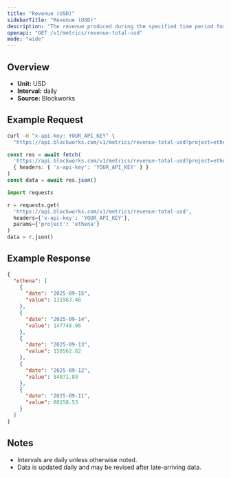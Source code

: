 ```yaml
---
title: "Revenue (USD)"
sidebarTitle: "Revenue (USD)"
description: "The revenue produced during the specified time period for given project."
openapi: "GET /v1/metrics/revenue-total-usd"
mode: "wide"
---
```


## Overview

- **Unit:** USD
- **Interval:** daily
- **Source:** Blockworks

## Example Request

<CodeGroup>

```bash cURL
curl -H "x-api-key: YOUR_API_KEY" \
  "https://api.blockworks.com/v1/metrics/revenue-total-usd?project=ethena"
```

```typescript TypeScript
const res = await fetch(
  'https://api.blockworks.com/v1/metrics/revenue-total-usd?project=ethena',
  { headers: { 'x-api-key': 'YOUR_API_KEY' } }
)
const data = await res.json()
```

```python Python
import requests

r = requests.get(
  'https://api.blockworks.com/v1/metrics/revenue-total-usd',
  headers={'x-api-key': 'YOUR_API_KEY'},
  params={'project': 'ethena'}
)
data = r.json()
```

</CodeGroup>

## Example Response

```json
{
  "ethena": [
    {
      "date": "2025-09-15",
      "value": 131963.46
    },
    {
      "date": "2025-09-14",
      "value": 147748.06
    },
    {
      "date": "2025-09-13",
      "value": 150562.82
    },
    {
      "date": "2025-09-12",
      "value": 84071.89
    },
    {
      "date": "2025-09-11",
      "value": 88158.53
    }
  ]
}
```

## Notes
- Intervals are daily unless otherwise noted.
- Data is updated daily and may be revised after late-arriving data.